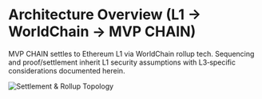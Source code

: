 # Architecture Overview (L1 → WorldChain → MVP CHAIN)

MVP CHAIN settles to Ethereum L1 via WorldChain rollup tech. Sequencing and
proof/settlement inherit L1 security assumptions with L3‑specific considerations
documented herein.

![Settlement & Rollup Topology](/figures/fig-arch.svg)
